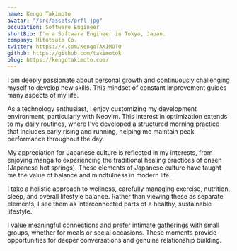 ```yaml
---
name: Kengo Takimoto
avatar: "/src/assets/prfl.jpg"
occupation: Software Engineer
shortBio: I'm a Software Engineer in Tokyo, Japan.
company: Hitotsuto Co.
twitter: https://x.com/KengoTAKIMOTO
github: https://github.com/takimotok
blog: https://kengotakimoto.com/
---
```


I am deeply passionate about personal growth and continuously challenging myself to develop new skills. This mindset of constant improvement guides many aspects of my life.

As a technology enthusiast, I enjoy customizing my development environment, particularly with Neovim. This interest in optimization extends to my daily routines, where I've developed a structured morning practice that includes early rising and running, helping me maintain peak performance throughout the day.

My appreciation for Japanese culture is reflected in my interests, from enjoying manga to experiencing the traditional healing practices of onsen (Japanese hot springs). These elements of Japanese culture have taught me the value of balance and mindfulness in modern life.

I take a holistic approach to wellness, carefully managing exercise, nutrition, sleep, and overall lifestyle balance. Rather than viewing these as separate elements, I see them as interconnected parts of a healthy, sustainable lifestyle.

I value meaningful connections and prefer intimate gatherings with small groups, whether for meals or social occasions. These moments provide opportunities for deeper conversations and genuine relationship building.
